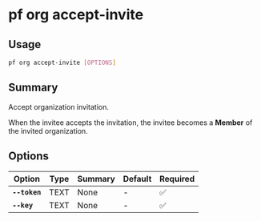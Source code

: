 # pf org accept-invite

## Usage

```bash
pf org accept-invite [OPTIONS]
```

## Summary

Accept organization invitation.

When the invitee accepts the invitation, the invitee becomes a **Member** of the invited
organization.

## Options

| Option | Type | Summary | Default | Required |
|--------|------|---------|---------|----------|
| **`--token`** | TEXT | None | - | ✅ |
| **`--key`** | TEXT | None | - | ✅ |
